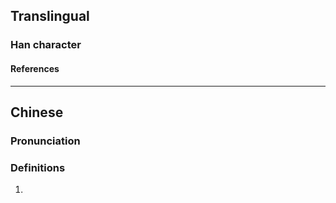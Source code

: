 {{character info}}
==Translingual==

===Han character===
{{Han char|rn=31|rad=囗|as=09|sn=12|four=|canj=WWLS|ids=⿴囗𬙙}}

====References====
{{Han ref|kx=0220.051|hdz=10722.130|uh=5710}}

----

==Chinese==
{{zh-forms|alt=㗄}}

===Pronunciation===
{{zh-pron
|m=kū
|c=ku1
|j=kueh4
|cat=
}}

===Definitions===
{{zh-hanzi}}

# {{zh-only|圐圙}}